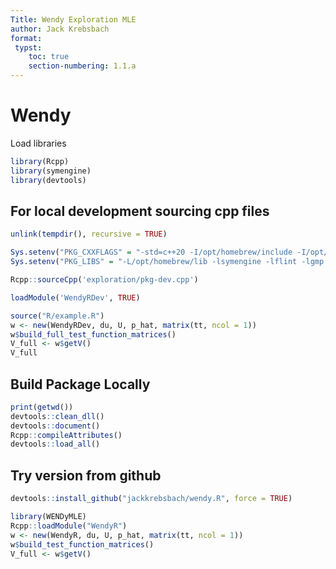 ```yaml
---
Title: Wendy Exploration MLE
author: Jack Krebsbach
format:
 typst:
    toc: true
    section-numbering: 1.1.a
---
```


# Wendy

Load libraries

```r
library(Rcpp)
library(symengine)
library(devtools)
```

## For local development sourcing cpp files

```r
unlink(tempdir(), recursive = TRUE)

Sys.setenv("PKG_CXXFLAGS" = "-std=c++20 -I/opt/homebrew/include -I/opt/homebrew/include/eigen3")
Sys.setenv("PKG_LIBS" = "-L/opt/homebrew/lib -lsymengine -lflint -lgmp -lmpfr -lfmt -lfftw3")

Rcpp::sourceCpp('exploration/pkg-dev.cpp')

loadModule('WendyRDev', TRUE)

source("R/example.R")
w <- new(WendyRDev, du, U, p_hat, matrix(tt, ncol = 1))
w$build_full_test_function_matrices()
V_full <- w$getV()
V_full
```


## Build Package Locally

```r
print(getwd())
devtools::clean_dll()
devtools::document()
Rcpp::compileAttributes()
devtools::load_all()
```

## Try version from github

```r
devtools::install_github("jackkrebsbach/wendy.R", force = TRUE)
```

```r
library(WENDyMLE)
Rcpp::loadModule("WendyR")
w <- new(WendyR, du, U, p_hat, matrix(tt, ncol = 1))
w$build_test_function_matrices()
V_full <- w$getV()
```

